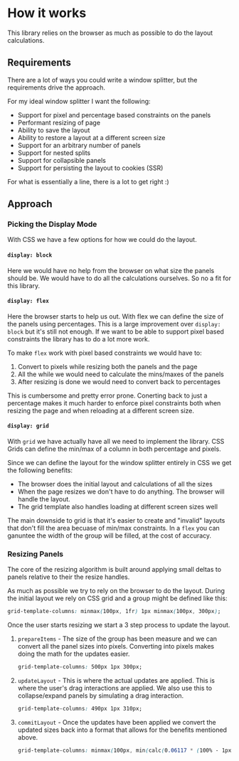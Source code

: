 # How it works

This library relies on the browser as much as possible to do the layout calculations.

## Requirements

There are a lot of ways you could write a window splitter, but the requirements drive the approach.

For my ideal window splitter I want the following:

- Support for pixel and percentage based constraints on the panels
- Performant resizing of page
- Ability to save the layout
- Ability to restore a layout at a different screen size
- Support for an arbitrary number of panels
- Support for nested splits
- Support for collapsible panels
- Support for persisting the layout to cookies (SSR)

For what is essentially a line, there is a lot to get right :)

## Approach

### Picking the Display Mode

With CSS we have a few options for how we could do the layout.

#### `display: block`

Here we would have no help from the browser on what size the panels should be.
We would have to do all the calculations ourselves.
So no a fit for this library.

#### `display: flex`

Here the browser starts to help us out.
With flex we can define the size of the panels using percentages.
This is a large improvement over `display: block` but it's still not enough.
If we want to be able to support pixel based constraints the library has to do a lot more work.

To make `flex` work with pixel based constraints we would have to:

1. Convert to pixels while resizing both the panels and the page
2. All the while we would need to calculate the mins/maxes of the panels
3. After resizing is done we would need to convert back to percentages

This is cumbersome and pretty error prone.
Conerting back to just a percentage makes it much harder to enforce pixel constraints both when resizing the page and when reloading at a different screen size.

#### `display: grid`

With `grid` we have actually have all we need to implement the library.
CSS Grids can define the min/max of a column in both percentage and pixels.

Since we can define the layout for the window splitter entirely in CSS we get the following benefits:

- The browser does the initial layout and calculations of all the sizes
- When the page resizes we don't have to do anything. The browser will handle the layout.
- The grid template also handles loading at different screen sizes well

The main downside to grid is that it's easier to create and "invalid" layouts that don't fill the area becuase of min/max constraints.
In a `flex` you can ganuntee the width of the group will be filled, at the cost of accuracy.

### Resizing Panels

The core of the resizing algorithm is built around applying small deltas to panels relative to their
the resize handles.

As much as possible we try to rely on the browser to do the layout.
During the initial layout we rely on CSS grid and a group might be
defined like this:

```css
grid-template-columns: minmax(100px, 1fr) 1px minmax(100px, 300px);
```

Once the user starts resizing we start a 3 step process to update the layout.

1. `prepareItems` - The size of the group has been measure and we
   can convert all the panel sizes into pixels. Converting into pixels
   makes doing the math for the updates easier.

    ```css
    grid-template-columns: 500px 1px 300px;
    ```

2. `updateLayout` - This is where the actual updates are applied.
   This is where the user's drag interactions are applied. We also
   use this to collapse/expand panels by simulating a drag interaction.

    ```css
    grid-template-columns: 490px 1px 310px;
    ```

3. `commitLayout` - Once the updates have been applied we convert the
   updated sizes back into a format that allows for the benefits mentioned above.

    ```css
    grid-template-columns: minmax(100px, min(calc(0.06117 * (100% - 1px)), 100%)) 1px minmax(100px, min(calc(0.0387 * (100% - 1px)), 300px));
    ```
